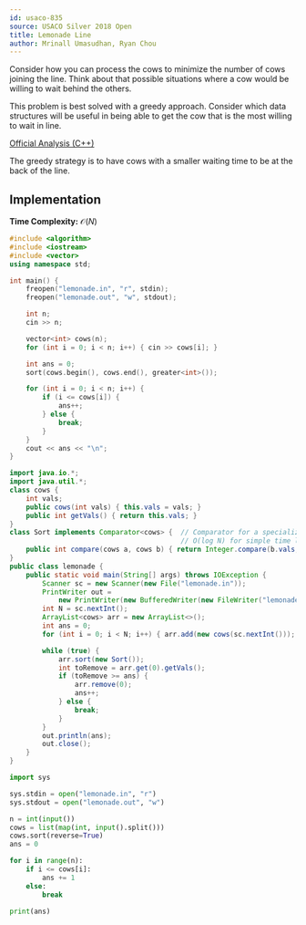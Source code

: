 ```yaml
---
id: usaco-835
source: USACO Silver 2018 Open
title: Lemonade Line
author: Mrinall Umasudhan, Ryan Chou
---
```


<Spoiler title="Hint 1">

Consider how you can process the cows to minimize the number of cows joining the line.
Think about that possible situations where a cow would be willing to wait behind the others.

</Spoiler>

<Spoiler title="Hint 2">

This problem is best solved with a greedy approach.
Consider which data structures will be useful in being able to get the cow that is the most willing to wait in line.

</Spoiler>

<Spoiler title="Solution">

[Official Analysis (C++)](http://www.usaco.org/current/data/sol_lemonade_silver_open18.html)

The greedy strategy is to have cows with a smaller waiting time to be at the back of the line.

## Implementation

**Time Complexity:** $\mathcal{O}(N)$

<LanguageSection>
<CPPSection>

```cpp
#include <algorithm>
#include <iostream>
#include <vector>
using namespace std;

int main() {
	freopen("lemonade.in", "r", stdin);
	freopen("lemonade.out", "w", stdout);

	int n;
	cin >> n;

	vector<int> cows(n);
	for (int i = 0; i < n; i++) { cin >> cows[i]; }

	int ans = 0;
	sort(cows.begin(), cows.end(), greater<int>());

	for (int i = 0; i < n; i++) {
		if (i <= cows[i]) {
			ans++;
		} else {
			break;
		}
	}
	cout << ans << "\n";
}
```

</CPPSection>
<JavaSection>

```java
import java.io.*;
import java.util.*;
class cows {
	int vals;
	public cows(int vals) { this.vals = vals; }
	public int getVals() { return this.vals; }
}
class Sort implements Comparator<cows> {  // Comparator for a specialized in
	                                      // O(log N) for simple time limits.
	public int compare(cows a, cows b) { return Integer.compare(b.vals, a.vals); }
}
public class lemonade {
	public static void main(String[] args) throws IOException {
		Scanner sc = new Scanner(new File("lemonade.in"));
		PrintWriter out =
		    new PrintWriter(new BufferedWriter(new FileWriter("lemonade.out")));
		int N = sc.nextInt();
		ArrayList<cows> arr = new ArrayList<>();
		int ans = 0;
		for (int i = 0; i < N; i++) { arr.add(new cows(sc.nextInt())); }

		while (true) {
			arr.sort(new Sort());
			int toRemove = arr.get(0).getVals();
			if (toRemove >= ans) {
				arr.remove(0);
				ans++;
			} else {
				break;
			}
		}
		out.println(ans);
		out.close();
	}
}
```

</JavaSection>
<PySection>

```py
import sys

sys.stdin = open("lemonade.in", "r")
sys.stdout = open("lemonade.out", "w")

n = int(input())
cows = list(map(int, input().split()))
cows.sort(reverse=True)
ans = 0

for i in range(n):
	if i <= cows[i]:
		ans += 1
	else:
		break

print(ans)
```

</PySection>
</LanguageSection>

</Spoiler>
